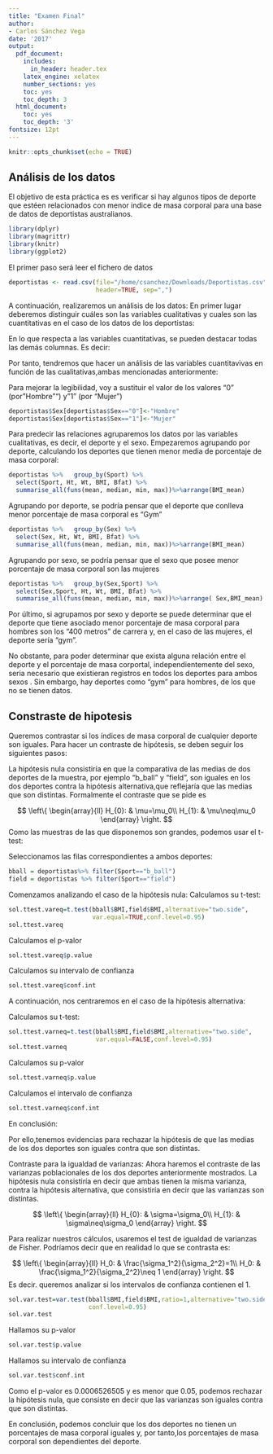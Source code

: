 ```yaml
---
title: "Examen Final"
author:
- Carlos Sánchez Vega
date: '2017'
output:
  pdf_document:
    includes:
      in_header: header.tex
    latex_engine: xelatex
    number_sections: yes
    toc: yes
    toc_depth: 3
  html_document:
    toc: yes
    toc_depth: '3'
fontsize: 12pt
---
```


```r
knitr::opts_chunk$set(echo = TRUE)
```

## Análisis de los datos
El objetivo de esta práctica es es verificar si hay algunos tipos de deporte que estéen relacionados con menor indice de masa corporal para una base de datos de deportistas australianos.

```r
library(dplyr)
library(magrittr)
library(knitr)
library(ggplot2)
```

El primer paso será leer el fichero de datos  
```r
deportistas <- read.csv(file="/home/csanchez/Downloads/Deportistas.csv", 
                        header=TRUE, sep=",")
```
A continuación, realizaremos un análisis de los datos:
En primer lugar deberemos distinguir cuáles son las variables cualitativas y cuales son las cuantitativas en el caso de los datos de los deportistas:

\begin{itemize}
\item Deporte Practicado
\item Sexo
\end{itemize}

En lo que respecta a las variables cuantitativas, se pueden destacar todas las demás columnas. Es decir:

\begin{itemize}
\item Ht (altura)
\item Wt (peso)
\item BMI (porcentaje de masa corporal)
\item Bt (Porcentaje de grasa)
\end{itemize}

Por tanto, tendremos que hacer un análisis de las variables cuantitavivas en función de las cualitativas,ambas mencionadas anteriormente:

Para mejorar la legibilidad, voy a sustituir el valor de los valores "0" (por"Hombre"") y "1" (por "Mujer")


```r
deportistas$Sex[deportistas$Sex=="0"]<-"Hombre" 
deportistas$Sex[deportistas$Sex=="1"]<-"Mujer" 
```
Para predecir las relaciones agruparemos los datos por las variables cualitativas, es decir,  el deporte y el sexo. 
Empezaremos agrupando por deporte, calculando los deportes que tienen menor media de porcentaje de masa corporal:
```r

deportistas %>%   group_by(Sport) %>%
  select(Sport, Ht, Wt, BMI, Bfat) %>%
  summarise_all(funs(mean, median, min, max))%>%arrange(BMI_mean)
```
Agrupando por deporte, se podría pensar que el deporte que conlleva menor porcentaje de masa corporal es "Gym"



```r
deportistas %>%   group_by(Sex) %>%
  select(Sex, Ht, Wt, BMI, Bfat) %>%
  summarise_all(funs(mean, median, min, max))%>%arrange(BMI_mean)
```
Agrupando por sexo, se podría pensar que el sexo que posee menor porcentaje de masa corporal son las mujeres


```r
deportistas %>%   group_by(Sex,Sport) %>%
  select(Sex,Sport, Ht, Wt, BMI, Bfat) %>%
  summarise_all(funs(mean, median, min, max))%>%arrange( Sex,BMI_mean)
```
Por último, si agrupamos por sexo y deporte se puede determinar que el deporte que tiene asociado menor porcentaje de masa corporal para hombres son los "400 metros" de carrera y, en el caso de las mujeres, el deporte sería "gym". 

No obstante, para poder determinar que exista alguna relación entre el deporte y el porcentaje de masa corportal, independientemente del sexo, seria necesario que existieran registros en todos los deportes para ambos sexos . Sin embargo, hay deportes como "gym" para hombres, de los que no se tienen datos.



## Constraste de hipotesis
Queremos contrastar si los índices de masa corporal de cualquier deporte son iguales.
Para hacer un contraste de hipótesis, se deben seguir los siguientes pasos: 
\begin{itemize}  
\item Hacer un contraste de medias 
\item Hacer un contraste de varianzas
\end{itemize}


La hipótesis nula consistiría en que la comparativa de las medias de dos deportes de la muestra, por ejemplo "b_ball" y  "field", son iguales en los dos deportes contra la hipótesis alternativa,que reflejaría que las medias que son distintas. Formalmente el contraste que se pide es

$$
\left\{
\begin{array}{ll}
H_{0}: &  \mu=\mu_0\\
H_{1}: & \mu\neq\mu_0
\end{array}
\right.
$$
Como las muestras de las que disponemos son grandes, podemos usar el t-test:

Seleccionamos las filas correspondientes a ambos deportes:
```r
bball = deportistas%>% filter(Sport=="b_ball")
field = deportistas %>% filter(Sport=="field") 
```
Comenzamos analizando el caso de la hipótesis nula:
Calculamos su t-test:
```r
sol.ttest.vareq=t.test(bball$BMI,field$BMI,alternative="two.side",
                       var.equal=TRUE,conf.level=0.95)
sol.ttest.vareq
```
Calculamos el p-valor
```r
sol.ttest.vareq$p.value
```

Calculamos su intervalo de confianza
```r
sol.ttest.vareq$conf.int
```


A continuación, nos centraremos en el caso de la hipótesis alternativa:

Calculamos su t-test:
```r
sol.ttest.varneq=t.test(bball$BMI,field$BMI,alternative="two.side",
                        var.equal=FALSE,conf.level=0.95)
sol.ttest.varneq
```



Calculamos su p-valor
```r
sol.ttest.varneq$p.value
```
Calculamos el intervalo de confianza
```r
sol.ttest.varneq$conf.int
```

En conclusión:

\begin{itemize}  
\item Los p-valores de ambos contrastes son muy pequeños: 1.014546*10-06 (caso de que las medias sean iguales) y 2.379856×10−5 (caso en el que las medias sean diferentes). 
\item sus intervalos de confianza del 95% para la diferencia de medias
[-7.145401 -3.416747] y [-7.368029 -3.194119] no contienen al cero
\end{itemize}
Por ello,tenemos evidencias para rechazar la hipótesis de que las medias de los dos deportes son iguales contra que son distintas. 


Contraste para la igualdad de varianzas:
Ahora haremos el contraste de  las varianzas poblacionales de los dos deportes anteriormente mostrados. La hipótesis nula consistiría en decir que ambas tienen la misma varianza, contra la hipótesis alternativa, que consistiría en decir que las varianzas son distintas.


$$
\left\{
\begin{array}{ll}
H_{0}: &  \sigma=\sigma_0\\
H_{1}: & \sigma\neq\sigma_0
\end{array}
\right.
$$


Para realizar nuestros cálculos, usaremos el test de igualdad de varianzas de Fisher. Podríamos decir que en realidad lo que se contrasta es:

$$
\left\{
\begin{array}{ll}
H_0: & \frac{\sigma_1^2}{\sigma_2^2}=1\\
H_0: & \frac{\sigma_1^2}{\sigma_2^2}\neq 1
\end{array}
\right.
$$
Es decir. queremos analizar si los intervalos de confianza contienen el 1.

```r
sol.var.test=var.test(bball$BMI,field$BMI,ratio=1,alternative="two.sided",
                      conf.level=0.95)
sol.var.test
```
Hallamos su p-valor
```r
sol.var.test$p.value
```

Hallamos su intervalo de confianza
```r
sol.var.test$conf.int

```

Como el p-valor es 0.0006526505 y es menor que 0.05, podemos rechazar la hipótesis nula, que consiste en decir que las varianzas son iguales contra que son distintas.

En conclusión, podemos concluir que los dos deportes no tienen un porcentajes de masa corporal iguales y, por tanto,los porcentajes de masa corporal son dependientes del deporte.
